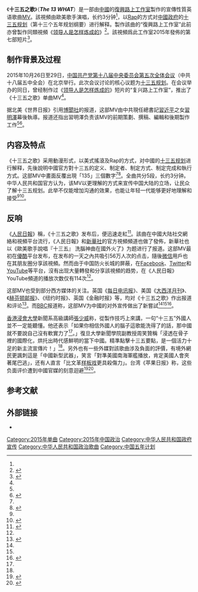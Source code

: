 {{Infobox Single
| Name           = 十三五之歌<br>''The 13 WHAT''
| Artist         = 
| Album          = 
| A-side         = 
| B-side         = 
| Released       = 2015年10月26日 
| Format         = 
| Recorded       = 
| Genre          = 
| Label          = 
| Producer       = [[复兴路上工作室|复兴路上工作室]] 
}}

《'''十三五之歌'''》（'''''The 13 WHAT'''''）是一部由[[中華人民共和國|中國]]的[[復興路上工作室|復興路上工作室]]製作的宣傳性質英语歌曲[[MV|MV]]。該視頻由歐美歌手演唱，长约3分钟<ref name="udn"/>，以[[Rap|Rap]]的方式对[[中華人民共和國政府|中國政府]]的[[十三五规划|十三五规划]]（第十三个五年规划纲要）进行解释。製作該曲的“復興路上工作室”此前亦曾製作同類視頻《[[领导人是怎样炼成的|领导人是怎样炼成的]]》<ref name="pp">{{cite news |title=中国十三五歪果仁怎么唱？复兴路上推出说唱单曲MV |url=http://www.thepaper.cn/newsDetail_forward_1389565 |publisher=澎湃新闻 |date=2015-10-27 |accessdate=2016-02-27 |archive-date=2016-03-04 |archive-url=https://web.archive.org/web/20160304214956/http://www.thepaper.cn/newsDetail_forward_1389565 |dead-url=no }}</ref>。該視頻爲此工作室2015年發佈的第七部短片<ref name="udn">{{cite news|title=神曲「十三五之歌」 習明澤操刀|url=http://udn.com/news/story/7331/1287808-%E7%A5%9E%E6%9B%B2%E3%80%8C%E5%8D%81%E4%B8%89%E4%BA%94%E4%B9%8B%E6%AD%8C%E3%80%8D-%E7%BF%92%E6%98%8E%E6%BE%A4%E6%93%8D%E5%88%80|publisher=世界日報|date=2015-11-03|accessdate=2016-02-27|archive-date=2016-03-09|archive-url=https://web.archive.org/web/20160309095620/http://udn.com/news/story/7331/1287808-%E7%A5%9E%E6%9B%B2%E3%80%8C%E5%8D%81%E4%B8%89%E4%BA%94%E4%B9%8B%E6%AD%8C%E3%80%8D-%E7%BF%92%E6%98%8E%E6%BE%A4%E6%93%8D%E5%88%80|dead-url=no}}</ref>。

==制作背景及过程==
2015年10月26日至29日，[[中国共产党第十八届中央委员会第五次全体会议|中国共产党第十八届中央委员会第五次全体会议]]（中共十八届五中全会）在北京举行。此次会议讨论的核心议题为[[十三五规划|十三五规划]]。在会议举办的同日，曾经制作过《[[领导人是怎样炼成的|领导人是怎样炼成的]]》短片的“复兴路上工作室”，推出了《十三五之歌》单曲MV<ref name="pp"/>。

据北美《世界日报》引用[[博聞社|博聞社]]的报道，这部MV由中共現任總書記[[習近平|習近平]]之女[[習明澤|習明澤]]幕後執導。报道还指出習明澤负责该MV的前期策劃、撰稿、編輯和後期製作工作<ref name="udn"/><ref>{{cite news|title=中國發佈宣傳「神曲」：什麼舞？十三五！|url=http://cn.nytimes.com/china/20151028/c28sino-song/zh-hant/|publisher=纽约时报|date=2015-10-28|accessdate=2016-02-28|archive-date=2015-11-02|archive-url=https://web.archive.org/web/20151102043415/http://cn.nytimes.com/china/20151028/c28sino-song/zh-hant|dead-url=no}}</ref>。

==内容及特点==
《十三五之歌》采用動漫形式，以美式搖滾及Rap的方式，对中國的[[十三五规划|十三五规划]]进行解释，先後說明中國官方對十三五的定义、制定者、制定方式、制定完成和執行方式。这部MV中畫面反覆出現「135」三個數字<ref name="udn"/><ref name="bbc">{{cite news|title=《十三五之歌》流行 中國外宣新嘗試|url=http://www.bbc.com/zhongwen/trad/china/2015/10/151028_13th_five_year_plan_video|publisher=BBC|date=2015-10-28|accessdate=2016-02-27|archive-date=2015-11-02|archive-url=https://web.archive.org/web/20151102073315/http://www.bbc.com/zhongwen/trad/china/2015/10/151028_13th_five_year_plan_video|dead-url=no}}</ref>。全曲共分5段，长约3分钟。中华人民共和国官方认为，该MV以更理解的方式来宣传中国大陆的立场，让民众了解十三五规划。此举不仅能增加沟通的效果，也能让年轻一代能够更好地理解和接受<ref name="pp"/><ref name="cpc">{{cite news|title=老外中英文“混搭”创“神曲” 歌唱中国“十三五”|url=http://cpc.people.com.cn/n/2015/1027/c164113-27745509.html|publisher=人民网|date=2015-10-27|accessdate=2016-02-27|archive-date=2016-03-10|archive-url=https://web.archive.org/web/20160310010814/http://cpc.people.com.cn/n/2015/1027/c164113-27745509.html|dead-url=no}}</ref>。

== 反响 ==
《[[人民日報|人民日報]]》稱，《十三五之歌》发布后，便迅速走紅<ref name="bbd">{{cite news |title = “十三五之歌”引海內外關注——走進“復興路上工作室” |url = http://cpc.people.com.cn/BIG5/n/2015/1105/c83083-27780525.html |publisher = 人民網－人民日報海外版 |date = 2015-11-05 |accessdate = 2016-02-29 |archive-date = 2016-03-05 |archive-url = https://web.archive.org/web/20160305195609/http://cpc.people.com.cn/BIG5/n/2015/1105/c83083-27780525.html |dead-url = no }}</ref>。該曲在中國大陆社交網絡和視頻平台流行，《人民日報》和[[新華社|新華社]]的官方視頻頻道也做了發佈，新華社也以《歐美歌手說唱『十三五』 洗腦神曲在國外火了》为题进行了报道。这部MV最初在[[優酷|優酷]]平台发布，在发布的一天之內共吸引56万人次的点击，隨後[[微信|微信]]用戶也在其朋友圈分享該視頻。然而由于中国防火长城的屏蔽，在[[Facebook|Facebook]]、[[Twitter|Twitter]]和[[YouTube|YouTube]]等平台，沒有出现大量轉發和分享該視頻的趋势，在《人民日報》YouTube頻道的播放次数仅有114次<ref name="bbc" />。

这部MV也受到部分西方媒体的关注。英国《[[每日电讯报|每日电讯报]]》、美国《[[大西洋月刊|大西洋月刊]]》、《[[赫芬顿邮报|赫芬顿邮报]]》、《纽约时报》、英国《金融时报》等，均对《十三五之歌》作出报道和评论<ref>{{cite news |title = 陸推神曲《十三五之歌》 政治宣傳走進新時代 |url = http://www.chinatimes.com/realtimenews/20151029002802-260409 |publisher = 中时电子报 |date = 2015-10-29 |accessdate = 2016-02-28 |archive-date = 2016-03-07 |archive-url = https://web.archive.org/web/20160307022357/http://www.chinatimes.com/realtimenews/20151029002802-260409 |dead-url = no }}</ref>。而[[BBC|BBC]]报道称，这部MV为中國的对外宣传做出了新嘗試<ref name="udn" /><ref name="bbc" /><ref>{{cite news |title = 外媒关注中国发布《十三五之歌》：欢快生动极具幽默感 |url = http://world.chinadaily.com.cn/2015-10/29/content_22311251.htm |publisher = 中国日报 |date = 2015-10-29 |accessdate = 2016-02-27 |archive-date = 2016-03-06 |archive-url = https://web.archive.org/web/20160306002422/http://world.chinadaily.com.cn/2015-10/29/content_22311251.htm |dead-url = no }}</ref>。

[[香港浸會大學|香港浸會大學]]新聞系高級講師[[張少威|張少威]]称，從製作技巧上來講，一句“十三五”外國人並不一定能聽懂。他还表示「如果你相信外國人的腦子這歌能洗得了的話，那中國就不要說自己沒有軟實力了<ref name="bbc"/>。」復旦大學新聞學院副教授周笑贊稱「浸透在骨子裡的國際化，烘托出時代感鮮明的當下中國。精準點擊十三五要點，是一個活力十足的新主流宣傳片！」<ref name="hket" />。另外也有一些外媒對該歌曲涉及負面的評價，有境外網民更諷刺這是「中國新型武器」，笑言「對準美國南海軍艦播放，肯定美國人會夾著尾巴逃」，还有人直言「比文革[[样板戏|样板戏]]更具殺傷力」。台湾《苹果日报》称，这些负面评价遭到中國官媒的刻意迴避<ref name="hket">{{cite news |title=「洗腦神曲」唱好十三五 網民：能嚇退美軍（有片） |url=http://china.hket.com/article/951875/%E3%80%8C%E6%B4%97%E8%85%A6%E7%A5%9E%E6%9B%B2%E3%80%8D%E5%94%B1%E5%A5%BD%E5%8D%81%E4%B8%89%E4%BA%94%20%E7%B6%B2%E6%B0%91%EF%BC%9A%E8%83%BD%E5%9A%87%E9%80%80%E7%BE%8E%E8%BB%8D%EF%BC%88%E6%9C%89%E7%89%87%EF%BC%89 |publisher=香港经济日报 |date=2015-10-28 |accessdate=2016-02-28 |archive-date=2015-10-29 |archive-url=https://web.archive.org/web/20151029153216/http://china.hket.com/article/951875/%E3%80%8C%E6%B4%97%E8%85%A6%E7%A5%9E%E6%9B%B2%E3%80%8D%E5%94%B1%E5%A5%BD%E5%8D%81%E4%B8%89%E4%BA%94%20%E7%B6%B2%E6%B0%91%EF%BC%9A%E8%83%BD%E5%9A%87%E9%80%80%E7%BE%8E%E8%BB%8D%EF%BC%88%E6%9C%89%E7%89%87%EF%BC%89 |dead-url=no }}</ref><ref>{{cite news |title=中國官方對外宣傳歌　網友譏「洗腦神曲」 |url=http://www.appledaily.com.tw/realtimenews/article/new/20151029/721740/ |publisher=台湾苹果日报 |date=2015-10-29 |accessdate=2016-02-28 |archive-date=2016-03-05 |archive-url=https://web.archive.org/web/20160305185846/http://www.appledaily.com.tw/realtimenews/article/new/20151029/721740/ |dead-url=no }}</ref>。

==参考文献==
{{reflist|2}}

==外部链接==
*{{youtube|EywgiSjkfkw}}

[[Category:2015年单曲|Category:2015年单曲]]
[[Category:2015年中国政治|Category:2015年中国政治]]
[[Category:中华人民共和国政府宣传|Category:中华人民共和国政府宣传]]
[[Category:中华人民共和国政治歌曲|Category:中华人民共和国政治歌曲]]
[[Category:中国五年计划|Category:中国五年计划]]